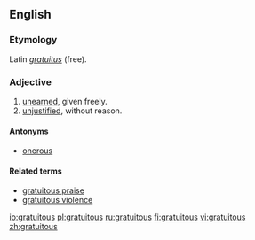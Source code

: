 ==English==

===Etymology===
Latin ''[[gratuitus]]'' (free).

===Adjective===
{{en-adj}}

# [[unearned]], given freely.
# [[unjustified]], without reason.

====Antonyms====
*[[onerous]]

====Related terms====
* [[gratuitous praise]]
* [[gratuitous violence]]

[[io:gratuitous]]
[[pl:gratuitous]]
[[ru:gratuitous]]
[[fi:gratuitous]]
[[vi:gratuitous]]
[[zh:gratuitous]]